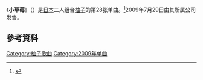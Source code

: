 {{Infobox Single
| Name           = 小草莓
| Cover Size     =
| Caption        =
| Artist         = [[柚子_(组合)|柚子]]
| from Album     = [[FURUSATO|FURUSATO]]
| Released       = 2009年7月29日
| Format         =
| Recorded       =
| Genre          = [[J-Pop|J-Pop]]
| Language       =
| Length         = 
| Label          =
| Writer         = [[北川悠仁|北川悠仁]]
| Lyricist       =
| Composer       =
| Arranger       =
| Certification  = 
| Chart position = *周榜第2位（[[Oricon公信榜|Oricon]]）
*2009年8月度月榜第9位（Oricon）
| Last single    = [[想见你_(柚子单曲)|想见你]]<br />（2009年）
| This single    = '''小草莓'''<br />（2009年）
| Next single    = [[彩虹_(柚子單曲)|彩虹]]<br />（2009年）
| Misc           ={{Extra track listing
 | Album         = FURUSATO
 | Type          = studio
 | prev_track    = 
 | prev_no       = 
 | this_track    = '''小草莓'''
 | track_no      = 
 | next_track    = 
 | next_no       = 
}}{{Extra track listing
 | Album         = YUZU YOU [2006-2011]
 | Type          = greatest
 | prev_track    = 
 | prev_no       = 
 | this_track    = '''小草莓'''
 | track_no      = 
 | next_track    = 
 | next_no       = 
}}
}}

《'''小草莓'''》（{{jpn|j=いちご}}）是[[日本|日本]]二人组合[[柚子_(組合)|柚子]]的第28张单曲。<ref>{{Cite web|url =http://www.senha-yuzu.jp/discography/single/index.php|title =ゆず Official Website | ディスコグラフィ | シングル|accessdate =2016-05-25|author =|date =|publisher =|language =ja|deadurl =yes|archiveurl =https://web.archive.org/web/20160602084404/http://www.senha-yuzu.jp/discography/single/index.php|archivedate =2016-06-02}}</ref>2009年7月29日由其所属公司{{link-ja|Senha&Company|セーニャ・アンド・カンパニー}}发售。

== 參考資料 ==
{{Reflist}}

{{柚子单曲}}
{{音乐小作品}}

{{DEFAULTSORT:Ichigo}}
[[Category:柚子歌曲|Category:柚子歌曲]]
[[Category:2009年单曲|Category:2009年单曲]]